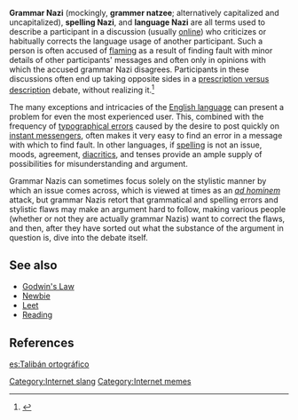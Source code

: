 '''Grammar Nazi''' (mockingly, '''grammer natzee'''; alternatively capitalized and uncapitalized), '''spelling Nazi''', and '''language Nazi''' are all terms used to describe a participant in a discussion (usually [[online]]) who criticizes or habitually corrects the language usage of another participant. Such a person is often accused of [[flaming (Internet)|flaming]] as a result of finding fault with minor details of other participants' messages and often only in opinions with which the accused grammar Nazi disagrees. Participants in these discussions often end up taking opposite sides in a [[Linguistic prescription#Prescription and description|prescription versus description]] debate, without realizing it.<ref>{{citebook|title=Internet Slang Dictionary |author= Ryan Jones|year= 2006|publisher=Lulu.com|id=ISBN 1847287522}}</ref>

The many exceptions and intricacies of the [[English language]] can present a problem for even the most experienced user. This, combined with the frequency of [[typographical error]]s caused by the desire to post quickly on [[instant messenger]]s, often makes it very easy to find an error in a message with which to find fault. In other languages, if [[spelling]] is not an issue, moods, agreement, [[diacritic]]s, and tenses provide an ample supply of possibilities for misunderstanding and argument.

Grammar Nazis can sometimes focus solely on the stylistic manner by which an issue comes across, which is viewed at times as an ''[[ad hominem]]'' attack, but grammar Nazis retort that grammatical and spelling errors and stylistic flaws may make an argument hard to follow, making various people (whether or not they are actually grammar Nazis) want to correct the flaws, and then, after they have sorted out what the substance of the argument in question is, dive into the debate itself.

== See also == 
* [[Godwin's Law]]
* [[Newbie]]
* [[Leet]]
* [[Reading]]

==References==
{{reflist}}

[[Category:Internet slang]]
[[Category:Internet memes]]

[[es:Talibán ortográfico]]